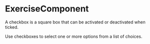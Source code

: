 

<Meta component={ExerciseComponent} title="Lessons/02 - Props Combination Pattern/Exercise" />

# ExerciseComponent

A checkbox is a square box that can be activated or deactivated when ticked. 

Use checkboxes to select one or more options from a list of choices.
